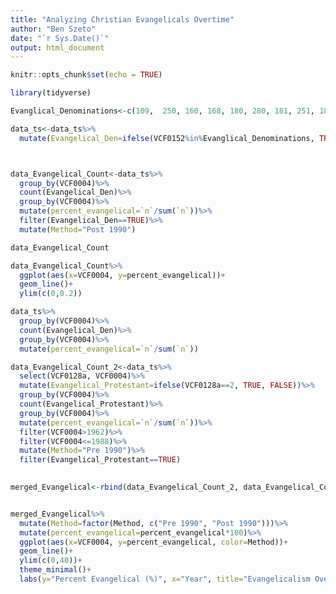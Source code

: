 ```yaml
---
title: "Analyzing Christian Evangelicals Overtime"
author: "Ben Szeto"
date: "`r Sys.Date()`"
output: html_document
---
```


```r
knitr::opts_chunk$set(echo = TRUE)
```

```r
library(tidyverse)


```

```r

Evanglical_Denominations<-c(109,  250, 160, 168, 180, 280, 181, 251, 182, 155, 275,  167, 10, 167, 165, 275,  253, 183, 255, 255, 10, 120, 263, 250, 199, 234, 184, 100, 150, 170, 262, 185)#Evangelical Denominations

```

```r

data_ts<-data_ts%>%
  mutate(Evangelical_Den=ifelse(VCF0152%in%Evanglical_Denominations, TRUE, FALSE))



data_Evangelical_Count<-data_ts%>%
  group_by(VCF0004)%>%
  count(Evangelical_Den)%>%
  group_by(VCF0004)%>%
  mutate(percent_evangelical=`n`/sum(`n`))%>%
  filter(Evangelical_Den==TRUE)%>%
  mutate(Method="Post 1990")

data_Evangelical_Count

data_Evangelical_Count%>%
  ggplot(aes(x=VCF0004, y=percent_evangelical))+
  geom_line()+
  ylim(c(0,0.2))

```

```r

data_ts%>%
  group_by(VCF0004)%>%
  count(Evangelical_Den)%>%
  group_by(VCF0004)%>%
  mutate(percent_evangelical=`n`/sum(`n`))


```
```r

data_Evangelical_Count_2<-data_ts%>%
  select(VCF0128a, VCF0004)%>%
  mutate(Evangelical_Protestant=ifelse(VCF0128a==2, TRUE, FALSE))%>%
  group_by(VCF0004)%>%
  count(Evangelical_Protestant)%>%
  group_by(VCF0004)%>%
  mutate(percent_evangelical=`n`/sum(`n`))%>%
  filter(VCF0004>1962)%>%
  filter(VCF0004<=1988)%>%
  mutate(Method="Pre 1990")%>%
  filter(Evangelical_Protestant==TRUE)
  


```


```r

merged_Evangelical<-rbind(data_Evangelical_Count_2, data_Evangelical_Count)


merged_Evangelical%>%
  mutate(Method=factor(Method, c("Pre 1990", "Post 1990")))%>%
  mutate(percent_evangelical=percent_evangelical*100)%>%
  ggplot(aes(x=VCF0004, y=percent_evangelical, color=Method))+
  geom_line()+
  ylim(c(0,40))+
  theme_minimal()+
  labs(y="Percent Evangelical (%)", x="Year", title="Evangelicalism Over Time in the US")
  

```




